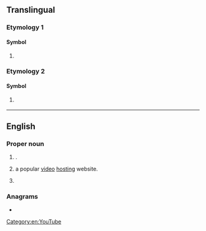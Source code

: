 {{also|Yt|yT|.yt|-yt|yt.|Y.T.|Y. T.|yͭ}}
==Translingual==

===Etymology 1===

====Symbol====
{{head|mul|symbol}}

# {{SI-unit-abb|yotta|tesla|[[magnetic flux density]]}}

===Etymology 2===

====Symbol====
{{mul-symbol}}

# {{ISO 3166|1|2|Mayotte|from=1993}}
#: {{syn|mul|MYT|qq1={{w|ISO 3166-1 alpha-3|alpha-3}}}}

----

==English==

===Proper noun===
{{en-proper noun}}

# {{initialism of|en|Yukon Territory|dot=,}} {{place|en|territory|c/Canada}}.
#: {{coordinate terms|en|AB|BC|MB|NB|NL|NS|NT|NU|ON|PE|QC|SK}}
# {{lb|en|Internet}} {{abbreviation of|en|YouTube|dot=,}} a popular [[video]] [[hosting]] website.
# {{lb|en|AAVE|pejorative|ethnic slur|offensive|Internet slang}} {{abbreviation of|en|whitey}}
===Anagrams===
* {{anagrams|en|a=ty|-ty|Ty|ty}}

[[Category:en:YouTube]]